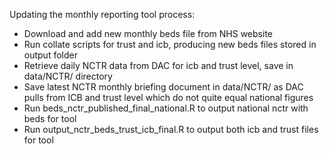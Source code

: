 Updating the monthly reporting tool process:

- Download and add new monthly beds file from NHS website
- Run collate scripts for trust and icb, producing new beds files stored in output folder
- Retrieve daily NCTR data from DAC for icb and trust level, save in data/NCTR/ directory
- Save latest NCTR monthly briefing document in data/NCTR/ as DAC pulls from ICB and trust level which do not quite equal national figures
- Run beds_nctr_published_final_national.R to output national nctr with beds for tool
- Run output_nctr_beds_trust_icb_final.R to output both icb and trust files for tool